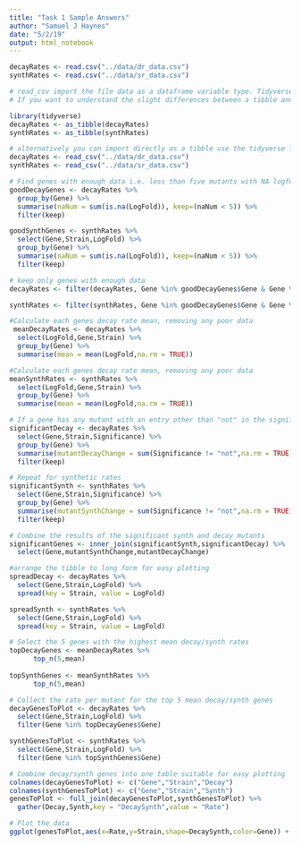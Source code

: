 ```yaml
---
title: "Task 1 Sample Answers"
author: "Samuel J Haynes"
date: "5/2/19"
output: html_notebook
---
```


```r
decayRates <- read.csv("../data/dr_data.csv")
synthRates <- read.csv("../data/sr_data.csv")

# read_csv import the file data as a dataframe variable type. Tidyverse functions are built with the tibble variable type in mind
# If you want to understand the slight differences between a tibble and a dataframe copy vignette("tibble") into the console

library(tidyverse)
decayRates <- as_tibble(decayRates)
synthRates <- as_tibble(synthRates)

# alternatively you can import directly as a tibble use the tidyverse function read_csv
decayRates <- read_csv("../data/dr_data.csv")
synthRates <- read_csv("../data/sr_data.csv")

# Find genes with enough data i.e. less than five mutants with NA logfolds
goodDecayGenes <- decayRates %>%
  group_by(Gene) %>%
  summarise(naNum = sum(is.na(LogFold)), keep=(naNum < 5)) %>%
  filter(keep)

goodSynthGenes <- synthRates %>%
  select(Gene,Strain,LogFold) %>%
  group_by(Gene) %>%
  summarise(naNum = sum(is.na(LogFold)), keep=(naNum < 5)) %>%
  filter(keep)

# keep only genes with enough data
decayRates <- filter(decayRates, Gene %in% goodDecayGenes$Gene & Gene %in% goodSynthGenes$Gene)

synthRates <- filter(synthRates, Gene %in% goodDecayGenes$Gene & Gene %in% goodSynthGenes$Gene)
```

```r
#Calculate each genes decay rate mean, removing any poor data
 meanDecayRates <- decayRates %>%
  select(LogFold,Gene,Strain) %>% 
  group_by(Gene) %>% 
  summarise(mean = mean(LogFold,na.rm = TRUE)) 

#Calculate each genes decay rate mean, removing any poor data
meanSynthRates <- synthRates %>%
  select(LogFold,Gene,Strain) %>% 
  group_by(Gene) %>% 
  summarise(mean = mean(LogFold,na.rm = TRUE)) 
```

```r
# If a gene has any mutant with an entry other than "not" in the significance column then keep
significantDecay <- decayRates %>%
  select(Gene,Strain,Significance) %>%
  group_by(Gene) %>%
  summarise(mutantDecayChange = sum(Significance != "not",na.rm = TRUE), keep=(mutantDecayChange != 0)) %>%
  filter(keep)

# Repeat for synthetic rates
significantSynth <- synthRates %>%
  select(Gene,Strain,Significance) %>%
  group_by(Gene) %>%
  summarise(mutantSynthChange = sum(Significance != "not",na.rm = TRUE), keep=(mutantSynthChange != 0)) %>%
  filter(keep)

# Combine the results of the significant synth and decay mutants
significantGenes <- inner_join(significantSynth,significantDecay) %>%
  select(Gene,mutantSynthChange,mutantDecayChange)
```
```r
#arrange the tibble to long form for easy plotting
spreadDecay <- decayRates %>%
  select(Gene,Strain,LogFold) %>%
  spread(key = Strain, value = LogFold)

spreadSynth <- synthRates %>%
  select(Gene,Strain,LogFold) %>%
  spread(key = Strain, value = LogFold)
```

```r
# Select the 5 genes with the highest mean decay/synth rates
topDecayGenes <- meanDecayRates %>% 
      top_n(5,mean)
  
topSynthGenes <- meanSynthRates %>% 
      top_n(5,mean)

# Collect the rate per mutant for the top 5 mean decay/synth genes
decayGenesToPlot <- decayRates %>%
  select(Gene,Strain,LogFold) %>%
  filter(Gene %in% topDecayGenes$Gene)

synthGenesToPlot <- synthRates %>%
  select(Gene,Strain,LogFold) %>%
  filter(Gene %in% topSynthGenes$Gene)

# Combine decay/synth genes into one table suitable for easy plotting
colnames(decayGenesToPlot) <- c("Gene","Strain","Decay")
colnames(synthGenesToPlot) <- c("Gene","Strain","Synth")
genesToPlot <- full_join(decayGenesToPlot,synthGenesToPlot) %>%
  gather(Decay,Synth,key = "DecaySynth",value = "Rate")

# Plot the data
ggplot(genesToPlot,aes(x=Rate,y=Strain,shape=DecaySynth,color=Gene)) + geom_point() + ggtitle("Example Graph") + theme(plot.title = element_text(hjust = 0.5))

```